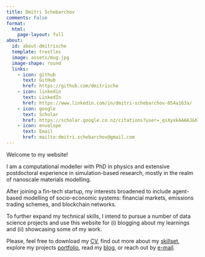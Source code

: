 ```yaml
---
title: Dmitri Schebarchov
comments: False
format:
  html:
    page-layout: full
about:
  id: about-dmitrische
  template: trestles
  image: assets/mug.jpg
  image-shape: round 
  links:
    - icon: github
      text: GitHub
      href: https://github.com/dmitrische
    - icon: linkedin
      text: LinkedIn
      href: https://www.linkedin.com/in/dmitri-schebarchov-054a163a/
    - icon: google
      text: Scholar
      href: https://scholar.google.co.nz/citations?user=_qsXyxkAAAAJ&hl=en
    - icon: envelope
      text: Email
      href: mailto:dmitri.schebarchov@gmail.com
---
```


:::{#about-dmitrische}
Welcome to my website! 

I am a computational modeller with PhD in physics and extensive postdoctoral experience in simulation-based research, mostly in the realm of nanoscale materials modelling. 

After joining a fin-tech startup, my interests broadened to include agent-based modelling of socio-economic systems: financial markets, emissions trading schemes, and blockchain networks. 

To further expand my technical skills, I intend to pursue a number of data science projects and use this website for (i) blogging about my learnings and (ii) showcasing some of my work. 

Please, feel free to download my [CV](assets/DmitriCV.pdf), find out more about my [skillset](skillset/skillset.qmd), explore my projects [portfolio](portfolio/portfolio.qmd), read my [blog](blog/blog.qmd), or reach out by [e-mail](mailto:dmitri.schebarchov@gmail.com).
:::